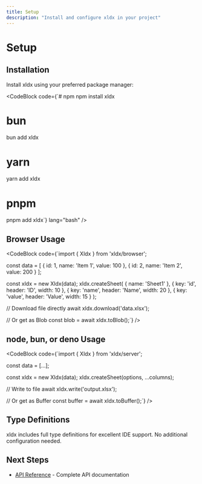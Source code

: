 ```yaml
---
title: Setup
description: "Install and configure xldx in your project"
---
```



# Setup

## Installation

Install xldx using your preferred package manager:

<CodeBlock code={`# npm
npm install xldx

# bun
bun add xldx

# yarn
yarn add xldx

# pnpm
pnpm add xldx`} lang="bash" />

## Browser Usage

<CodeBlock code={`import { Xldx } from 'xldx/browser';

const data = [
  { id: 1, name: 'Item 1', value: 100 },
  { id: 2, name: 'Item 2', value: 200 }
];

const xldx = new Xldx(data);
xldx.createSheet(
  { name: 'Sheet1' },
  { key: 'id', header: 'ID', width: 10 },
  { key: 'name', header: 'Name', width: 20 },
  { key: 'value', header: 'Value', width: 15 }
);

// Download file directly
await xldx.download('data.xlsx');

// Or get as Blob
const blob = await xldx.toBlob();`} />

## node, bun, or deno Usage

<CodeBlock code={`import { Xldx } from 'xldx/server';

const data = [...];

const xldx = new Xldx(data);
xldx.createSheet(options, ...columns);

// Write to file
await xldx.write('output.xlsx');

// Or get as Buffer
const buffer = await xldx.toBuffer();`} />

## Type Definitions

xldx includes full type definitions for excellent IDE support. No additional configuration needed.

## Next Steps

- [API Reference](/docs/api-reference) - Complete API documentation